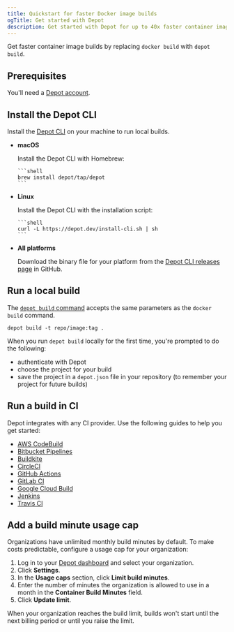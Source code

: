 ```yaml
---
title: Quickstart for faster Docker image builds
ogTitle: Get started with Depot
description: Get started with Depot for up to 40x faster container image builds locally and in CI.
---
```


Get faster container image builds by replacing `docker build` with `depot build`.

## Prerequisites

You'll need a [Depot account](https://depot.dev/sign-up).

## Install the Depot CLI

Install the [Depot CLI](/docs/cli/reference) on your machine to run local builds.

- **macOS**

  Install the Depot CLI with Homebrew:

      ```shell
      brew install depot/tap/depot
      ```

- **Linux**

  Install the Depot CLI with the installation script:

      ```shell
      curl -L https://depot.dev/install-cli.sh | sh
      ```

- **All platforms**

  Download the binary file for your platform from the [Depot CLI releases page](https://github.com/depot/cli/releases) in GitHub.

## Run a local build

The [`depot build` command](/docs/cli/reference#depot-build) accepts the same parameters as the `docker build` command.

```shell
depot build -t repo/image:tag .
```

When you run `depot build` locally for the first time, you're prompted to do the following:

- authenticate with Depot
- choose the project for your build
- save the project in a `depot.json` file in your repository (to remember your project for future builds)

## Run a build in CI

Depot integrates with any CI provider. Use the following guides to help you get started:

- [AWS CodeBuild](/docs/container-builds/reference/aws-codebuild)
- [Bitbucket Pipelines](/docs/container-builds/reference/bitbucket-pipelines)
- [Buildkite](/docs/container-builds/reference/buildkite)
- [CircleCI](/docs/container-builds/reference/circleci)
- [GitHub Actions](/docs/container-builds/reference/github-actions)
- [GitLab CI](/docs/container-builds/reference/gitlab-ci)
- [Google Cloud Build](/docs/container-builds/reference/google-cloud-build)
- [Jenkins](/docs/container-builds/reference/jenkins)
- [Travis CI](/docs/container-builds/reference/travis-ci)

## Add a build minute usage cap

Organizations have unlimited monthly build minutes by default. To make costs predictable, configure a usage cap for your organization:

1. Log in to your [Depot dashboard](/orgs) and select your organization.
2. Click **Settings**.
3. In the **Usage caps** section, click **Limit build minutes**.
4. Enter the number of minutes the organization is allowed to use in a month in the **Container Build Minutes** field.
5. Click **Update limit**.

When your organization reaches the build limit, builds won't start until the next billing period or until you raise the limit.
